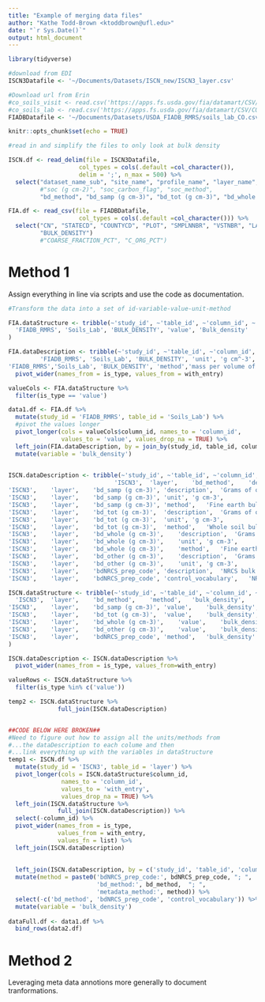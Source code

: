 ```yaml
---
title: "Example of merging data files"
author: "Kathe Todd-Brown <ktoddbrown@ufl.edu>"
date: "`r Sys.Date()`"
output: html_document
---
```


```r
library(tidyverse)

#download from EDI
ISCN3Datafile <- '~/Documents/Datasets/ISCN_new/ISCN3_layer.csv'

#Download url from Erin
#co_soils_visit <- read.csv('https://apps.fs.usda.gov/fia/datamart/CSV/CO_SOILS_VISIT.csv')
#co_soils_lab <- read.csv('https://apps.fs.usda.gov/fia/datamart/CSV/CO_SOILS_LAB.csv')
FIADBDatafile <- '~/Documents/Datasets/USDA_FIADB_RMRS/soils_lab_CO.csv'

knitr::opts_chunk$set(echo = TRUE)
```

```r

#read in and simplify the files to only look at bulk density

ISCN.df <- read_delim(file = ISCN3Datafile, 
                    col_types = cols(.default =col_character()),
                    delim = ';', n_max = 500) %>%
  select("dataset_name_sub", "site_name", "profile_name", "layer_name", #ID columns
         #"soc (g cm-2)", "soc_carbon_flag", "soc_method",
         "bd_method", "bd_samp (g cm-3)", "bd_tot (g cm-3)", "bd_whole (g cm-3)", "bd_other (g cm-3)", "bdNRCS_prep_code")# SOC columns

FIA.df <- read_csv(file = FIADBDatafile,
                    col_types = cols(.default =col_character())) %>%
  select("CN", "STATECD", "COUNTYCD", "PLOT", "SMPLNNBR", "VSTNBR", "LAYER_TYPE", #ID columns
         "BULK_DENSITY") 
         #"COARSE_FRACTION_PCT", "C_ORG_PCT")

```

# Method 1

Assign everything in line via scripts and use the code as documentation.

```r

#Transform the data into a set of id-variable-value-unit-method 

FIA.dataStructure <- tribble(~'study_id', ~'table_id', ~'column_id', ~'is_type', ~of_variable,
  'FIADB_RMRS', 'Soils_Lab', 'BULK_DENSITY', 'value', 'Bulk_density'
)

FIA.dataDescription <- tribble(~'study_id', ~'table_id', ~'column_id', ~'is_type', ~'with_entry',
         'FIADB_RMRS', 'Soils_Lab',	'BULK_DENSITY', 'unit', 'g cm^-3',
'FIADB_RMRS','Soils_Lab', 'BULK_DENSITY', 'method','mass per volume of oven-dry soil inclusive of coarse fraction') %>%
  pivot_wider(names_from = is_type, values_from = with_entry)

valueCols <- FIA.dataStructure %>%
  filter(is_type == 'value')

data1.df <- FIA.df %>%
  mutate(study_id = 'FIADB_RMRS', table_id = 'Soils_Lab') %>%
  #pivot the values longer
  pivot_longer(cols = valueCols$column_id, names_to = 'column_id', 
               values_to = 'value', values_drop_na = TRUE) %>%
  left_join(FIA.dataDescription, by = join_by(study_id, table_id, column_id))%>%
  mutate(variable = 'bulk_density')
  

ISCN.dataDescription <- tribble(~'study_id', ~'table_id', ~'column_id',~'is_type', ~'with_entry',
                              'ISCN3',	'layer',	'bd_method',	'description',	"Method used to determine bulk density",
'ISCN3',	'layer',	'bd_samp (g cm-3)',	'description',	'Grams of oven-dried soil per cubic centimeter, with soil particles greater than 2 mm and roots greater that 1 cm diameter removed',
'ISCN3',	'layer',	'bd_samp (g cm-3)',	'unit',	'g cm-3',
'ISCN3',	'layer',	'bd_samp (g cm-3)',	'method',	'Fine earth bulk density',
'ISCN3',	'layer',	'bd_tot (g cm-3)',	'description',	'Grams of oven-dried soil per cubic centimeter, with soil particles greater than 2 mm and roots greater that 1 cm diameter included',
'ISCN3',	'layer',	'bd_tot (g cm-3)',	'unit',	'g cm-3',
'ISCN3',	'layer',	'bd_tot (g cm-3)',	'method',	'Whole soil bulk density',
'ISCN3',	'layer',	'bd_whole (g cm-3)',	'description',	'Grams of oven-dried soil per cubic centimeter, with the content of soil particles >2mm and roots >1cm diameter estimated and subtracted',
'ISCN3',	'layer',	'bd_whole (g cm-3)',	'unit',	'g cm-3',
'ISCN3',	'layer',	'bd_whole (g cm-3)',	'method',	'Fine earth (estimated coarse fraction correction) bulk density',
'ISCN3',	'layer',	'bd_other (g cm-3)',	'description',	'Grams of oven-dried soil per cubic centimeter, method used in the associated Bulk Density Method, soil particle fraction used',
'ISCN3',	'layer',	'bd_other (g cm-3)',	'unit',	'g cm-3',
'ISCN3',	'layer',	'bdNRCS_prep_code',	'description',	'NRCS bulk density method code',
'ISCN3',	'layer',	'bdNRCS_prep_code',	'control_vocabulary',	'NRCS_bulk_density_code')

ISCN.dataStructure <- tribble(~'study_id', ~'table_id', ~'column_id', ~'is_type', ~'of_variable',
  'ISCN3',	'layer',	'bd_method',	'method',	'bulk_density',
'ISCN3',	'layer',	'bd_samp (g cm-3)',	'value',	'bulk_density',
'ISCN3',	'layer',	'bd_tot (g cm-3)',	'value',	'bulk_density',
'ISCN3',	'layer',	'bd_whole (g cm-3)',	'value',	'bulk_density',
'ISCN3',	'layer',	'bd_other (g cm-3)',	'value',	'bulk_density',
'ISCN3',	'layer',	'bdNRCS_prep_code',	'method',	'bulk_density'
)

ISCN.dataDescription <- ISCN.dataDescription %>%
  pivot_wider(names_from = is_type, values_from=with_entry)

valueRows <- ISCN.dataStructure %>%
  filter(is_type %in% c('value'))

temp2 <- ISCN.dataStructure %>%
              full_join(ISCN.dataDescription)


##CODE BELOW HERE BROKEN##
#Need to figure out how to assign all the units/methods from
#...the dataDescription to each colume and then 
#...link everything up with the variables in dataStructure
temp1 <- ISCN.df %>%
  mutate(study_id = 'ISCN3', table_id = 'layer') %>%
  pivot_longer(cols = ISCN.dataStructure$column_id,
               names_to = 'column_id',
               values_to = 'with_entry',
               values_drop_na = TRUE) %>%
  left_join(ISCN.dataStructure %>%
              full_join(ISCN.dataDescription)) %>%
  select(-column_id) %>%
  pivot_wider(names_from = is_type,
              values_from = with_entry,
              values_fn = list) %>%
  left_join(ISCN.dataDescription) 
  
  
  left_join(ISCN.dataDescription, by = c('study_id', 'table_id', 'column_id')) %>%
  mutate(method = paste0('bdNRCS_prep_code:', bdNRCS_prep_code, "; ", 
                         'bd_method:', bd_method,  "; ", 
                         'metadata_method:', method)) %>%
  select(-c('bd_method', 'bdNRCS_prep_code', 'control_vocabulary')) %>%
  mutate(variable = 'bulk_density')
  
dataFull.df <- data1.df %>%
  bind_rows(data2.df)

```

# Method 2

Leveraging meta data annotions more generally to document tranformations.

```r

```
